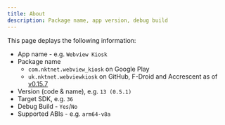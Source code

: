 ```yaml
---
title: About
description: Package name, app version, debug build
---
```


This page deplays the following information:

- App name - e.g. `Webview Kiosk`
- Package name
    - `com.nktnet.webview_kiosk` on Google Play
    - `uk.nktnet.webviewkiosk` on GitHub, F-Droid and Accrescent as of [v0.15.7](https://github.com/nktnet1/webview-kiosk/releases/tag/v0.15.7)
- Version (code & name), e.g. `13 (0.5.1)`
- Target SDK, e.g. `36`
- Debug Build - `Yes`/`No`
- Supported ABIs - e.g. `arm64-v8a`
